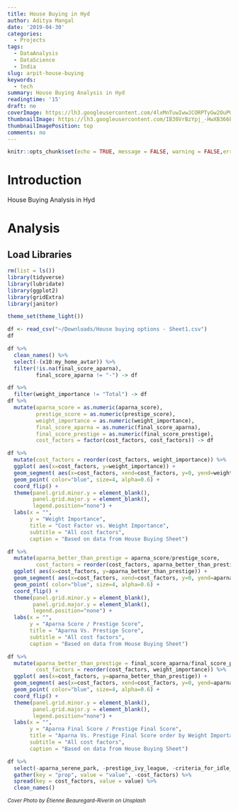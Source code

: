 ```yaml
---
title: House Buying in Hyd
author: Aditya Mangal
date: '2019-04-30'
categories:
  - Projects
tags:
  - DataAnalysis
  - DataScience
  - India
slug: arpit-house-buying
keywords:
  - tech
summary: House Buying Analysis in Hyd
readingtime: '15'
draft: no
coverImage: https://lh3.googleusercontent.com/4lxMnTuwIwwJCORPTyGw2OuPUXpm5_2rCbHbvEdBw6GI0sc9JrOpgz0zSqDxOHiZM1yimQ4-EvfqcOmb866R3CXvkXC02zg1nQHGdaWD5JhU3smOkbrQKuGVwYQNR5jztwIXlhRfhicm6Agz7LvkMGmwxuDD6rdqHyDU9UXbNQRmqi0e4YQgECJuhj3JCrzqWcCQzxcMzeH2ph7tJe__Lbcv8HxZbW_XamTu7vns6RR-1GDw1-A9Jo6fFm1lvFmgEwjR425Tor7ZdZREOVFEoVhYTEVKUSX6cmpSnPVX7Z6pd25b0I2cnSpulJiw8022S4GqnKnsBHp5U8v_nUfpxHfR7f90yfaY5q0dMFUYovzmwdJO4iIWpcjQhkMwQwg0mwfvtY88Fw4lWbBbynN3RHfClbvwyAhwzcMWdqryCV2OchAbefSDIGnxUztvylrlJbK7m_L0e9zJIzF4f9zHqXTOkTl8-HWixn6-r6QgX2npbeadT1bkB97fx49MuBDu8ak5jOQRDmBDSGvdGVsYl5dexT9KMJI2aZw7N9GeSJpBEusWrTbrp-MCcN3nCnk0w2RtPO0VZumvoGZM5ALXn2qXxsyrqHUdtou-uvXpYFMgZvn8ZLtQsa0FJ5eahW0WH75mHIB0VnvCI2Px2C13fxYzLWMDsZVrgAzJ3_A6vOb0_QX5aOHtA5_VtWSgotNmyTq4rYyfhExlSJrYPHb8tvWrlQ=w2738-h1832-no
thumbnailImage: https://lh3.googleusercontent.com/IB30VrBzYpj_-HwXB366FBGwIi0l6a5yB-itcaSTWxn2AWfP37yvyOqb-DPC9euQy7iKDJTEOmOaJOCCuB8MD_fKgkevlyD6jgDidpjEP_0JyMwKi9C-N-ZdSa8qxEun8eaPG5ONcKImDoR95u9oqA1HGo2d2zWvqtPRr3CGQMR8qu0r9Ag-K8GKAHNw99JiwzbjSCwiOeQccF5xgg9NK_6V8Ot3mGhpDP86J2sIgUE5Q5Nfg8adWDpzKrGC3IHvNlOWEN6YKjEj1uKqBWSg0C_csN_BXYOZNcOxjyJn6fhNTf7iLOBToOB994gMYJ7382pIIhN1vs7bKljOJWTjhs1Gh2ks6k95iF7jSkYwARo7ONcYJbxy0kQ5F_YRiVNqi61lAYs4wbLb-6Bu9tPGoK7NtY_ALZ99cWVdWDmWdg6Hd64fyYkwNUUt3doYgApco6Tf1b2Qj9md6rp7avCsC_4hgs2iLncGpowFreXfP5i3M9w6AStWLPp4N14Oc5IA9GFLm4ohLn1ljRwMsk28R5_C8KgVp3Ur4ZViR6zePkybFNb_2GMkcbFTYPEs4kASlhCh2BTPOMLYT_KyeuFxD9OtAR5mWWsqzEq6JTw1TT1ZLA6qZ6hWlm52AF65AmCj4YEoEXCa7Qpst-39HrV22bqMTmL0bR4Du9_iDummpZ9Sh72yr-pjDeYOeKnpMwICIu7WDgI_A0R2S4Dt_AyGNks7Vw=w750-h502-no
thumbnailImagePosition: top
comments: no
---
```


```r
knitr::opts_chunk$set(echo = TRUE, message = FALSE, warning = FALSE,error = FALSE)
```

# Introduction

House Buying Analysis in Hyd

# Analysis

## Load Libraries
```r
rm(list = ls())
library(tidyverse)
library(lubridate)
library(ggplot2)
library(gridExtra)
library(janitor)

theme_set(theme_light())
```

```r
df <- read_csv("~/Downloads/House buying options - Sheet1.csv")
df
```

```r
df %>% 
  clean_names() %>% 
  select(-(x10:my_home_avtar)) %>% 
  filter(!is.na(final_score_aparna),
         final_score_aparna != "-") -> df
```

```r
df %>% 
  filter(weight_importance != "Total") -> df
df %>% 
  mutate(aparna_score = as.numeric(aparna_score),
         prestige_score = as.numeric(prestige_score),
         weight_importance = as.numeric(weight_importance),
         final_score_aparna = as.numeric(final_score_aparna),
         final_score_prestige = as.numeric(final_score_prestige),
         cost_factors = factor(cost_factors, cost_factors)) -> df
```
```r
df %>% 
  mutate(cost_factors = reorder(cost_factors, weight_importance)) %>% 
  ggplot( aes(x=cost_factors, y=weight_importance)) +
  geom_segment( aes(x=cost_factors, xend=cost_factors, y=0, yend=weight_importance), color="skyblue", size=1) +
  geom_point( color="blue", size=4, alpha=0.6) +
  coord_flip() + 
  theme(panel.grid.minor.y = element_blank(),
        panel.grid.major.y = element_blank(),
        legend.position="none") +
  labs(x = "",
       y = "Weight Importance",
       title = "Cost Factor vs. Weight Importance",
       subtitle = "All cost factors",
       caption = "Based on data from House Buying Sheet")
```

```r
df %>% 
  mutate(aparna_better_than_prestige = aparna_score/prestige_score,
         cost_factors = reorder(cost_factors, aparna_better_than_prestige)) %>% 
  ggplot( aes(x=cost_factors, y=aparna_better_than_prestige)) +
  geom_segment( aes(x=cost_factors, xend=cost_factors, y=0, yend=aparna_better_than_prestige), color="skyblue", size=1) +
  geom_point( color="blue", size=4, alpha=0.6) +
  coord_flip() + 
  theme(panel.grid.minor.y = element_blank(),
        panel.grid.major.y = element_blank(),
        legend.position="none") +
  labs(x = "",
       y = "Aparna Score / Prestige Score",
       title = "Aparna Vs. Prestige Score",
       subtitle = "All cost factors",
       caption = "Based on data from House Buying Sheet")
```

```r
df %>% 
  mutate(aparna_better_than_prestige = final_score_aparna/final_score_prestige,
         cost_factors = reorder(cost_factors, weight_importance)) %>% 
  ggplot( aes(x=cost_factors, y=aparna_better_than_prestige)) +
  geom_segment( aes(x=cost_factors, xend=cost_factors, y=0, yend=aparna_better_than_prestige), color="skyblue", size=1) +
  geom_point( color="blue", size=4, alpha=0.6) +
  coord_flip() + 
  theme(panel.grid.minor.y = element_blank(),
        panel.grid.major.y = element_blank(),
        legend.position="none") +
  labs(x = "",
       y = "Aparna Final Score / Prestige Final Score",
       title = "Aparna Vs. Prestige Final Score order by Weight Importance",
       subtitle = "All cost factors",
       caption = "Based on data from House Buying Sheet")
```

```r
df %>% 
  select(-aparna_serene_park, -prestige_ivy_league, -criteria_for_idle_score) %>% 
  gather(key = "prop", value = "value", -cost_factors) %>% 
  spread(key = cost_factors, value = value) %>% 
  clean_names()
```


<sub><i>Cover Photo by Étienne Beauregard-Riverin on Unsplash</i></sub>